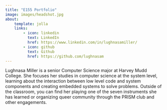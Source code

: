 ```yaml
---
title: "E155 Portfolio"
image: images/headshot.jpg
about:
    template: jolla
    links:
        - icon: linkedin
          text: LinkedIn
          href: https://www.linkedin.com/in/lughnasamiller/
        - icon: github
          text: Github
          href: https://github.com/lughnasam
---
```


Lughnasa Miller is a senior Computer Science major at Harvey Mudd College. She focuses her studies in computer science at the system level, learning about the interaction between low level code and system components and creating embedded systems to solve problems. Outside of the classroom, you can find her playing one of the seven instruments she has learned or organizing queer community through the PRISM club and other engagements.